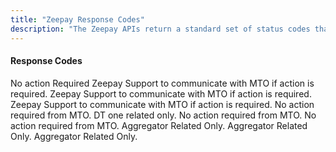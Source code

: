 ```yaml
---
title: "Zeepay Response Codes"
description: "The Zeepay APIs return a standard set of status codes that cover various success, failure, and pending scenarios. These codes and their corresponding scenarios are outlined below."
---
```


#### Response Codes

<Steps>
  <Step title="MFL - Master Wallet Funds Low" stepNumber="📌">
    No action Required
  </Step>
  <Step title="TSE - Transaction Service Type Empty" stepNumber="📌">
    Zeepay Support to communicate with MTO if action is required.
  </Step>
  <Step title="TME - Transaction MNO Empty" stepNumber="📌">
    Zeepay Support to communicate with MTO if action is required.
  </Step>
  <Step title="PSFL - Partner Sub-Wallet Funds Low" stepNumber="📌">
    Zeepay Support to communicate with MTO if action is required.
  </Step>
  <Step title="DTGP - Dispatched to Payment Gateway" stepNumber="📌">
    No action required from MTO.
  </Step>
  <Step title="DWRL - Destination Wallet Resolution Failure" stepNumber="📌">
    DT one related only.
  </Step>
  <Step title="OADF - OVA (Zeepay) Debit Failure" stepNumber="📌">
    No action required from MTO.
  </Step>
  <Step title="RCF - OVA (Zeepay) Debit Failure" stepNumber="📌">
    No action required from MTO.
  </Step>
  <Step title="PACRF - Partner Agency Code Resolution Failure" stepNumber="📌">
    Aggregator Related Only.
  </Step>
  <Step title="SWRF - Sub-Wallet Resolution Failure" stepNumber="📌"></Step>
  <Step title="ACF - Authentication Code Failure" stepNumber="📌">
    Aggregator Related Only.
  </Step>
  <Step title="SCF - Sending Country resolution failure" stepNumber="📌"></Step>
  <Step
    title="TAF - Transaction Amount Resolution Failure"
    stepNumber="📌"
  ></Step>
  <Step title="WIVF - Transaction Amount Resolution Failure" stepNumber="📌">
    Aggregator Related Only.
  </Step>
</Steps>
